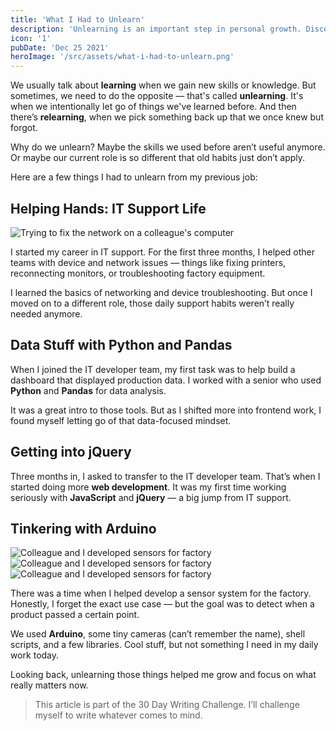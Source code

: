 ```yaml
---
title: 'What I Had to Unlearn'
description: 'Unlearning is an important step in personal growth. Discover how I let go of old skills from IT support, data analysis, web development, and Arduino projects to focus on what truly matters today.'
icon: '1'
pubDate: 'Dec 25 2021'
heroImage: '/src/assets/what-i-had-to-unlearn.png'
---
```



We usually talk about **learning** when we gain new skills or knowledge. But sometimes, we need to do the opposite — that's called **unlearning**. It's when we intentionally let go of things we've learned before. And then there’s **relearning**, when we pick something back up that we once knew but forgot.

Why do we unlearn? Maybe the skills we used before aren’t useful anymore. Or maybe our current role is so different that old habits just don’t apply.

Here are a few things I had to unlearn from my previous job:

## Helping Hands: IT Support Life

<img src={supportImage.src} alt="Trying to fix the network on a colleague's computer" />

I started my career in IT support. For the first three months, I helped other teams with device and network issues — things like fixing printers, reconnecting monitors, or troubleshooting factory equipment.

I learned the basics of networking and device troubleshooting. But once I moved on to a different role, those daily support habits weren’t really needed anymore.

## Data Stuff with Python and Pandas

When I joined the IT developer team, my first task was to help build a dashboard that displayed production data. I worked with a senior who used **Python** and **Pandas** for data analysis.

It was a great intro to those tools. But as I shifted more into frontend work, I found myself letting go of that data-focused mindset.

## Getting into jQuery

Three months in, I asked to transfer to the IT developer team. That’s when I started doing more **web development**. It was my first time working seriously with **JavaScript** and **jQuery** — a big jump from IT support.

## Tinkering with Arduino

<img src={arduinoImage1.src} alt="Colleague and I developed sensors for factory" />
<img src={arduinoImage2.src} alt="Colleague and I developed sensors for factory" />
<img src={arduinoImage3.src} alt="Colleague and I developed sensors for factory" />

There was a time when I helped develop a sensor system for the factory. Honestly, I forget the exact use case — but the goal was to detect when a product passed a certain point.

We used **Arduino**, some tiny cameras (can’t remember the name), shell scripts, and a few libraries. Cool stuff, but not something I need in my daily work today.

Looking back, unlearning those things helped me grow and focus on what really matters now.

> This article is part of the 30 Day Writing Challenge. I’ll challenge myself to write whatever comes to mind.
